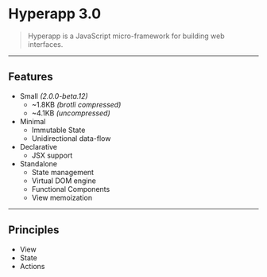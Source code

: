
# Hyperapp  3.0

<blockquote cite="https://github.com/jorgebucaran/hyperapp">Hyperapp is a JavaScript micro-framework for building web interfaces.</blockquote>

---

## Features
- Small _(2.0.0-beta.12)_
    - ~1.8KB _(brotli compressed)_
    - ~4.1KB _(uncompressed)_
- Minimal
    - Immutable State
    - Unidirectional data-flow
- Declarative
    - JSX support
- Standalone
    - State management
    - Virtual DOM engine
    - Functional Components
    - View memoization

---

## Principles

- View
- State
- Actions
